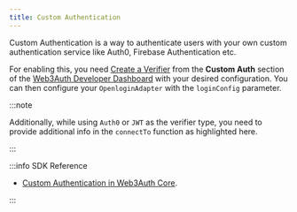 ```yaml
---
title: Custom Authentication
---
```


Custom Authentication is a way to authenticate users with your own custom authentication service like Auth0, Firebase Authentication etc.

For enabling this, you need [Create a Verifier](/auth-provider-setup/verifiers) from the **Custom Auth** section of the
[Web3Auth Developer Dashboard](https://dashboard.web3auth.io) with your desired configuration. You can then configure your `OpenloginAdapter` with the
`loginConfig` parameter.

:::note

Additionally, while using `Auth0` or `JWT` as the verifier type, you need to provide additional info in the `connectTo` function as highlighted here.

:::

:::info SDK Reference

- [Custom Authentication in Web3Auth Core](/sdk/pnp/web/no-modal/custom-authentication).

:::
